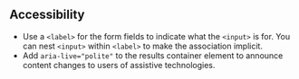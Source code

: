 ## Accessibility

- Use a `<label>` for the form fields to indicate what the `<input>` is for. You can nest `<input>` within `<label>` to make the association implicit.
- Add `aria-live="polite"` to the results container element to announce content changes to users of assistive technologies.
